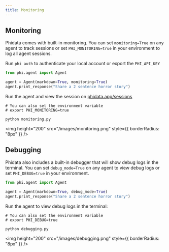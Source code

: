 ```yaml
---
title: Monitoring
---
```


## Monitoring

Phidata comes with built-in monitoring. You can set `monitoring=True` on any agent to track sessions or set `PHI_MONITORING=true` in your environment to log all agent sessions.

<Note>Run `phi auth` to authenticate your local account or export the `PHI_API_KEY`</Note>

```python monitoring.py
from phi.agent import Agent

agent = Agent(markdown=True, monitoring=True)
agent.print_response("Share a 2 sentence horror story")
```

Run the agent and view the session on [phidata.app/sessions](https://www.phidata.app/sessions)

```shell
# You can also set the environment variable
# export PHI_MONITORING=true

python monitoring.py
```

<img
  height="200"
  src="/images/monitoring.png"
  style={{ borderRadius: "8px" }}
/>

## Debugging

Phidata also includes a built-in debugger that will show debug logs in the terminal. You can set `debug_mode=True` on any agent to view debug logs or set `PHI_DEBUG=true` in your environment.

```python debugging.py
from phi.agent import Agent

agent = Agent(markdown=True, debug_mode=True)
agent.print_response("Share a 2 sentence horror story")
```

Run the agent to view debug logs in the terminal:

```shell
# You can also set the environment variable
# export PHI_DEBUG=true

python debugging.py
```

<img height="200" src="/images/debugging.png" style={{ borderRadius: "8px" }} />
